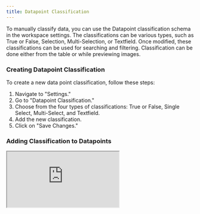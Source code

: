 ```yaml
---
title: Datapoint Classification
---
```


To manually classify data, you can use the Datapoint classification schema in the workspace settings. The classifications can be various types, such as True or False, Selection, Multi-Selection, or Textfield. Once modified, these classifications can be used for searching and filtering. Classification can be done either from the table or while previewing images.

### Creating Datapoint Classification

To create a new data point classification, follow these steps:

1. Navigate to "Settings."
2. Go to "Datapoint Classification."
3. Choose from the four types of classifications: True or False, Single Select, Multi-Select, and Textfield.
4. Add the new classification.
5. Click on "Save Changes."

### Adding Classification to Datapoints

<Frame caption="">
  <iframe className="w-full aspect-video" src="https://share.redbrickai.com/yvfsJVwl/embed" alt="" />
</Frame>

